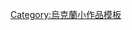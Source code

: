 {{asbox
| image     = Остров Крым.png
| pix       = 40
| subject   = 
| qualifier = 與[[克里米亚]]相關
| category  = 克里米亚小作品
| tempsort  =  
| name      = Template:Crimea-stub
}}<noinclude>
[[Category:烏克蘭小作品模板]]
</noinclude>